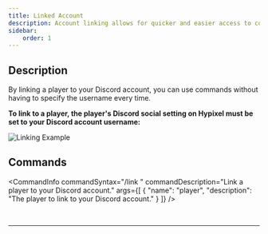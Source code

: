 ```yaml
---
title: Linked Account
description: Account linking allows for quicker and easier access to commands.
sidebar:
    order: 1
---
```


## Description

By linking a player to your Discord account, you can use commands without having to specify the username every time.

**To link to a player, the player's Discord social setting on Hypixel must be set to your Discord account username:**

![Linking Example](https://statalytics.net/static/gifs/link.gif)

## Commands


<CommandInfo
    commandSyntax="/link <player>"
    commandDescription="Link a player to your Discord account."
    args={[
        {
            "name": "player",
            "description": "The player to link to your Discord account."
        }
    ]}
/>

<br />
<hr />
<br />

<CommandInfo
    commandSyntax="/unlink"
    commandDescription="Unlink your Discord account from the player it is linked to."
/>
